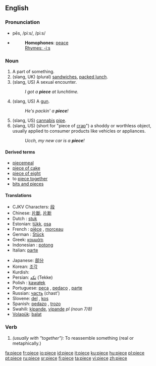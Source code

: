 {{see|pièce}}
==English==

===Pronunciation===
*pēs, /piːs/, /pi:s/
*{{audio|en-us-piece.ogg|Audio (US)}}
*:'''Homophones''': [[peace]]
*:[[Rhymes:English:-iːs|Rhymes: -iːs]]

===Noun===
{{en-noun}}

# A part of something.
# (slang, UK) (plural) [[sandwich]]es, [[packed lunch]].
# (slang, US) A sexual encounter.
#:''I got a '''piece''' at lunchtime.''
# (slang, US) A [[gun]].
#:''He's packin' a '''piece'''!''
# (slang, US) [[cannabis]] [[pipe]].
# (slang, US) (short for "piece of [[crap]]") a shoddy or worthless object, usually applied to consumer products like vehicles or appliances.
#:''Ucch, my new car is a '''piece'''!''

====Derived terms====
*[[piecemeal]]
*[[piece of cake]]
*[[piece of eight]]
*to [[piece together]]
*[[bits and pieces]]

====Translations====
{{rfc-trans}}
{{top}}
*CJKV Characters: [[段]]
*Chinese: [[片斷]], [[片断]]
*Dutch : [[stuk]] {{n}}
*Estonian: [[tükk]], [[osa]]
*French : [[pièce]] {{f}}, [[morceau]] {{m}}
*German : [[Stück]] {{n}}
*Greek: [[κομμάτι]] {{n}}
*Indonesian : [[potong]]
*Italian: [[parte]] {{f}}
{{mid}}
*Japanese: [[部分]]
*Korean: [[조각]]
*Kurdish: {{KUchar|[[پارچه‌]]}}
*Persian: [[تكه]] (Tekke)
*Polish : [[kawałek]] {{m}}
*Portuguese: [[peça]] {{f}}, [[pedaço]] {{m}}, [[parte]] {{f}}
*Russian: [[часть]] {{f}} (chast')
*Slovene: [[del]] {{m}}, [[kos]] {{m}}
*Spanish: [[pedazo]] {{m}}, [[trozo]] {{m}}
*Swahili: [[kipande]], [[vipande]] ''pl (noun 7/8)''
*[[Volapük]]: [[balat]]
{{bottom}}

===Verb===
{{en-verb|piec|ing}}

# ''(usually with "together"):'' To reassemble something (real or metaphically.)

[[fa:piece]]
[[fr:piece]]
[[io:piece]]
[[id:piece]]
[[it:piece]]
[[ku:piece]]
[[hu:piece]]
[[pl:piece]]
[[pt:piece]]
[[ru:piece]]
[[sr:piece]]
[[fi:piece]]
[[ta:piece]]
[[vi:piece]]
[[zh:piece]]